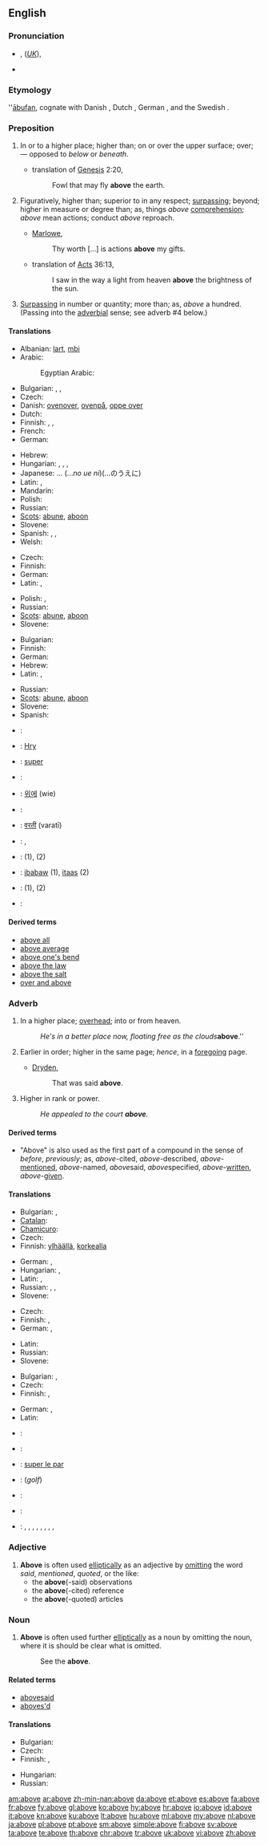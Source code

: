 ==English==
{{wikipedia}}

{{rank|year|dear|high|297|above|received|read|together}}

===Pronunciation===
* {{IPAchar|/ə-bŭv/}}, (''[[Received Pronunciation|UK]]''){{IPA|/əˈbʌv/}}, {{SAMPA|/@"bVv/}}
*: {{IPAchar|[[Rhymes:English:-ʌv|Rhymes: -ʌv]]}}
* {{audio|en-us-above.ogg|Audio (US)}}

===Etymology===
{{etyl|ang}} ''[[ābufan]], cognate with Danish {{term|oven|lang=da}},  Dutch {{term|boven|lang=nl}}, German {{term|oben|lang=de}}, and the Swedish {{term|ovan|lang=sv}}.

===Preposition===
{{en-prep}}

# In or to a higher place; higher than; on or over the upper surface; over; — opposed to ''below'' or ''beneath''.
#* {{rfdate}} translation of [[w:Genesis|Genesis]] 2:20,
#*: Fowl that may fly '''above''' the earth.
# Figuratively, higher than; superior to in any respect; [[surpassing]]; beyond; higher in measure or degree than; as, things ''above'' [[comprehension]]; ''above'' mean actions; conduct ''above'' reproach.
#* {{rfdate}} [[w:Marlowe|Marlowe]],
#*: Thy worth […] is actions '''above''' my gifts.
#* {{rfdate}} translation of [[w:Acts|Acts]] 36:13,
#*: I saw in the way a light from heaven '''above''' the brightness of the sun.
# [[surpassing|Surpassing]] in number or quantity; more than; as, ''above'' a hundred. (Passing into the [[adverbial]] sense; see adverb #4 below.)

====Translations====
{{trans-top|in or to a higher place}}
* Albanian: [[lart]], [[mbi]]
* Arabic: {{t+|ar|فوق|alt=فَوقَ|tr=fawqa}}
*: Egyptian Arabic: {{tø|arz|فوق|tr=fawq|sc=Arab|xs=Egyptian Arabic}}
* Bulgarian: {{t+|bg|над}}, {{t|bg|отгоре на}}, {{t|bg|по-високо от}}
* Czech: {{t+|cs|nad}}
* Danish: [[ovenover]], [[ovenpå]], [[oppe over]]
* Dutch: {{t+|nl|boven}}
* Finnish: {{t+|fi|yllä}}, {{t-|fi|yläpuolella}}, {{t+|fi|päällä}}
* French: {{t|fr|au-dessus de}}
* German: {{t+|de|über}}
{{trans-mid}}
* Hebrew: {{t-|he|מעל|tr=me`ál}}
* Hungarian: {{t+|hu|fölött}}, {{t+|hu|felett}}, {{t+|hu|fölé}}, {{t+|hu|felé}}
* Japanese: ...{{t|ja|の上に}} (...''no ue ni'')(...のうえに)
* Latin: {{t+|la|super}}, {{t+|la|supra|alt=suprā}}
* Mandarin: {{t|cmn|在...上面|tr=zài...shàngmiàn|sc=Hani}}
* Polish: {{t+|pl|nad}}
* Russian: {{t+|ru|над|tr=nad}}
* [[Scots]]: [[abune]], [[aboon]]
* Slovene: {{t+|sl|nad}}
* Spanish: {{t+|es|arriba}},  {{t+|es|sobre}},  {{t+|es|encima}}
* Welsh: {{t|cy|uwchben|xs=Welsh}}
{{trans-bottom}}

{{trans-top|superior to, surpassing}}
* Czech: {{t+|cs|nad}}
* Finnish: {{t-|fi|yläpuolella}}
* German: {{t+|de|über}}
* Latin: {{t+|la|super}}, {{t+|la|supra|alt=suprā}}
{{trans-mid}}
* Polish: {{t+|pl|nad}}, {{t|pl|powyżej}}
* Russian: {{t+|ru|превыше|tr=prevýše}}
* [[Scots]]: [[abune]], [[aboon]]
* Slovene: {{t+|sl|nad}}
{{trans-bottom}}

{{trans-top|more}}
* Bulgarian: {{t|bg|освен това}}
* Finnish: {{t+|fi|yli}}
* German: {{t+|de|über}}
* Hebrew: {{t-|he|מעל|tr=me`ál}}
* Latin: {{t+|la|super}}, {{t+|la|supra|alt=suprā}}
{{trans-mid}}
* Russian: {{t+|ru|свыше|tr=svýše}}
* [[Scots]]: [[abune]], [[aboon]]
* Slovene: {{t+|sl|nad}}
* Spanish: {{t+|es|sobre}}
{{trans-bottom}}

{{checktrans-top}}
* {{ttbc|Afrikaans}}: {{t-|af|bo|xs=Afrikaans}}
* {{ttbc|Egyptian}}: [[Hry]]
* {{ttbc|Interlingua}}: [[super]]
* {{ttbc|Italian}}: {{t+|it|sopra}}
* {{ttbc|Korean}}: [[위에]] (wie)
* {{ttbc|Maltese}}: {{t|mt|fuq|xs=Maltese}}
{{trans-mid}}
* {{ttbc|Marathi}}: [[वरती]] (varatī)
* {{ttbc|Portuguese}}: {{t+|pt|acima}}, {{t+|pt|sobre}}
* {{ttbc|Swedish}}: {{t+|sv|över}} (1), {{t+|sv|ovan}} (2)
* {{ttbc|Tagalog}}: [[ibabaw]] (1), [[itaas]] (2)
* {{ttbc|Telugu}}: {{t|te|పైన}} (1), {{t|te|మీద}} (2)
* {{ttbc|Turkish}}: {{t|tr|üstünde}}
{{trans-bottom}}

====Derived terms====
* [[above all]]
* [[above average]]
* [[above one's bend]]
* [[above the law]]
* [[above the salt]]
* [[over and above]]

===Adverb===
{{en-adv|-}}

# In a higher place; [[overhead]]; into or from heaven.
#: ''He's in a better place now, floating free as the clouds '''''above'''.''
# Earlier in order; higher in the same page; ''hence'', in a [[foregoing]] page.
#* {{rfdate}} [[w:Dryden|Dryden]],
#*: That was said '''above'''.
# Higher in rank or power.
#: ''He appealed to the court '''above'''.''

====Derived terms====
* "Above" is also used as the first part of a compound in the sense of ''before'', ''previously''; as, ''above''-cited, ''above''-described, ''above''-[[mentioned]], ''above''-named, ''above''said, ''above''specified, ''above''-[[written]], ''above''-[[given]].

====Translations====
{{trans-top|in a higher place}}
* Bulgarian: {{t+|bg|горе}}, {{t|bg|отгоре}}
* [[Catalan]]: {{t|ca|dalt}}
* [[Chamicuro]]: {{tø|ccc|i'yijku shana}}
* Czech: {{t|cs|výše}}
* Finnish: [[ylhäällä]], [[korkealla]]
{{trans-mid}}
* German: {{t+|de|höher}}, {{t+|de|über}}
* Hungarian: {{t+|hu|fent}}, {{t-|hu|felül}}
* Latin: {{t+|la|super}}, {{t+|la|supra|alt=suprā}}
* Russian: {{qualifier|where}} {{t|ru|наверху|tr=naverxú|sc=Cyrl}},  {{t|ru|вверху|tr=vverxú|sc=Cyrl}},  {{t|ru|выше|tr=výše|sc=Cyrl}}
* Slovene: {{t+|sl|zgoraj}}
{{trans-bottom}}

{{trans-top|earlier in order}}
* Czech: {{t|cs|výše}}
* Finnish: {{t+|fi|yllä}}, {{t-|fi|edellä}}
* German: {{t+|de|früher}}, {{t+|de|vorher}}
{{trans-mid}}
* Latin: {{t+|la|supra|alt=suprā}}
* Russian: {{t+|ru|выше|tr=výše}}
* Slovene: {{t+|sl|zgoraj}}
{{trans-bottom}}

{{trans-top|higher in rank}}
* Bulgarian: {{t|bg|по-горе}}, {{t|bg|с по-висок ранг}}
* Czech: {{t|cs|výše}}
* Finnish: {{t-|fi|ylempänä}}, {{t-|fi|yläpuolella}}
{{trans-mid}}
* German: {{t+|de|ranghöher}}, {{t+|de|vorgesetzt}}
* Latin: {{t+|la|supra|alt=suprā}}
{{trans-bottom}}

{{checktrans-top}}
* {{ttbc|Afrikaans}}: {{t-|af|bo|xs=Afrikaans}}
* {{ttbc|French}}: {{t+|fr|pair}}
* {{ttbc|Interlingua}}: [[super le par]]
* {{ttbc|Italian}}: {{t|it|sopra par}} (''golf'')
{{trans-mid}}
* {{ttbc|Portuguese}}: {{t+|pt|par}}
* {{ttbc|Spanish}}: {{t-|es|igualdad|f}}
* {{ttbc|Vietnamese}}: {{t|vi|trên đầu|xs=Vietnamese}}, {{t|vi|trên đỉnh đầu|xs=Vietnamese}}, {{t|vi|ở trên|xs=Vietnamese}}, {{t|vi|trên thiên đường|xs=Vietnamese}}, {{t|vi|lên trên|xs=Vietnamese}}, {{t|vi|ngược dòng|xs=Vietnamese}}, {{t|vi|lên gác|xs=Vietnamese}}, {{t+|vi|trên|xs=Vietnamese}}, {{t|vi|hơn|xs=Vietnamese}}
{{trans-bottom}}

===Adjective===
{{en-adj|-}}

# '''Above''' is often used [[elliptical]]ly as an adjective by [[omit]]ting the word ''said'', ''mentioned'', ''quoted'', or the like:
#* the '''above'''(-said) observations
#* the '''above'''(-cited) reference
#* the '''above'''(-quoted) articles

===Noun===
{{en-noun|-}}

# '''Above''' is often used further [[elliptical]]ly as a noun by omitting the noun, where it is should be clear what is omitted.
#: See the '''above'''.

====Related terms====
* [[abovesaid]]
* [[aboves'd]]

====Translations====
{{trans-top|above-mentioned}}
* Bulgarian: {{t|bg|гореспоменат}}
* Czech: {{t-|cs|vyšší}}
* Finnish: {{t|fi|yllä mainittu}}, {{t-|fi|edellä mainittu}}
{{trans-mid}}
* Hungarian: {{t|hu|fentemlített}}
* Russian: {{t|ru|вышеупомянутый|tr=vyšeupom'ánutyj}}
{{trans-bottom}}

[[am:above]]
[[ar:above]]
[[zh-min-nan:above]]
[[da:above]]
[[et:above]]
[[es:above]]
[[fa:above]]
[[fr:above]]
[[fy:above]]
[[gl:above]]
[[ko:above]]
[[hy:above]]
[[hr:above]]
[[io:above]]
[[id:above]]
[[it:above]]
[[kn:above]]
[[ku:above]]
[[lt:above]]
[[hu:above]]
[[ml:above]]
[[my:above]]
[[nl:above]]
[[ja:above]]
[[pl:above]]
[[pt:above]]
[[sm:above]]
[[simple:above]]
[[fi:above]]
[[sv:above]]
[[ta:above]]
[[te:above]]
[[th:above]]
[[chr:above]]
[[tr:above]]
[[uk:above]]
[[vi:above]]
[[zh:above]]